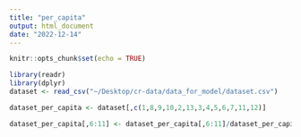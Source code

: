 ```yaml
---
title: "per_capita"
output: html_document
date: "2022-12-14"
---
```


```r
knitr::opts_chunk$set(echo = TRUE)
```

```r
library(readr)
library(dplyr)
dataset <- read_csv("~/Desktop/cr-data/data_for_model/dataset.csv")
```
```r
dataset_per_capita <- dataset[,c(1,8,9,10,2,13,3,4,5,6,7,11,12)]

dataset_per_capita[,6:11] <- dataset_per_capita[,6:11]/dataset_per_capita$population_total
```

```r

```